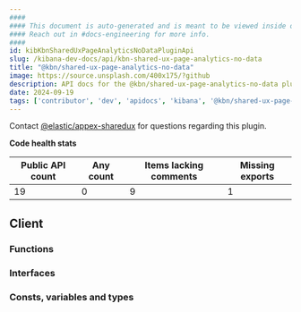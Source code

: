 ```yaml
---
####
#### This document is auto-generated and is meant to be viewed inside our experimental, new docs system.
#### Reach out in #docs-engineering for more info.
####
id: kibKbnSharedUxPageAnalyticsNoDataPluginApi
slug: /kibana-dev-docs/api/kbn-shared-ux-page-analytics-no-data
title: "@kbn/shared-ux-page-analytics-no-data"
image: https://source.unsplash.com/400x175/?github
description: API docs for the @kbn/shared-ux-page-analytics-no-data plugin
date: 2024-09-19
tags: ['contributor', 'dev', 'apidocs', 'kibana', '@kbn/shared-ux-page-analytics-no-data']
---
```




Contact [@elastic/appex-sharedux](https://github.com/orgs/elastic/teams/appex-sharedux) for questions regarding this plugin.

**Code health stats**

| Public API count  | Any count | Items lacking comments | Missing exports |
|-------------------|-----------|------------------------|-----------------|
| 19 | 0 | 9 | 1 |

## Client

### Functions
<DocDefinitionList data={kbnSharedUxPageAnalyticsNoDataObj.client.functions}/>

### Interfaces
<DocDefinitionList data={kbnSharedUxPageAnalyticsNoDataObj.client.interfaces}/>

### Consts, variables and types
<DocDefinitionList data={kbnSharedUxPageAnalyticsNoDataObj.client.misc}/>

